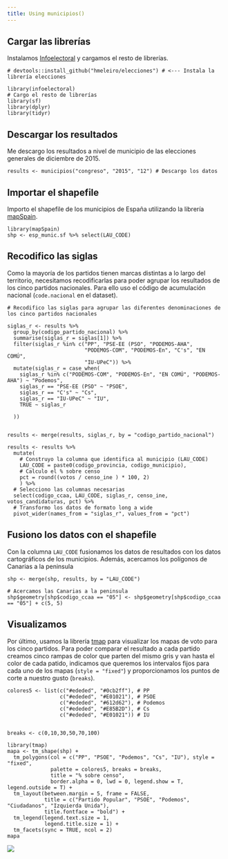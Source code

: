 ```yaml
---
title: Using municipios()
---
```


## Cargar las librerías

Instalamos [Infoelectoral](https://hmeleiro.github.io/infoelectoral/) y
cargamos el resto de librerías.

    # devtools::install_github("hmeleiro/elecciones") # <--- Instala la librería elecciones

    library(infoelectoral)
    # Cargo el resto de librerías
    library(sf)
    library(dplyr)
    library(tidyr)

## Descargar los resultados

Me descargo los resultados a nivel de municipio de las elecciones
generales de diciembre de 2015.

    results <- municipios("congreso", "2015", "12") # Descargo los datos

## Importar el shapefile

Importo el shapefile de los municipios de España utilizando la librería
[mapSpain](https://github.com/rOpenSpain/mapSpain).

    library(mapSpain)
    shp <- esp_munic.sf %>% select(LAU_CODE)

## Recodifico las siglas

Como la mayoría de los partidos tienen marcas distintas a lo largo del
territorio, necesitamos recodificarlas para poder agrupar los resultados
de los cinco partidos nacionales. Para ello uso el código de acumulación
nacional (`code.nacional` en el dataset).

    # Recodifico las siglas para agrupar las diferentes denominaciones de los cinco partidos nacionales

    siglas_r <- results %>% 
      group_by(codigo_partido_nacional) %>% 
      summarise(siglas_r = siglas[1]) %>% 
      filter(siglas_r %in% c("PP", "PSE-EE (PSO", "PODEMOS-AHA",
                             "PODEMOS-COM", "PODEMOS-En", "C's", "EN COMÚ",
                             "IU-UPeC")) %>% 
      mutate(siglas_r = case_when(
        siglas_r %in% c("PODEMOS-COM", "PODEMOS-En", "EN COMÚ", "PODEMOS-AHA") ~ "Podemos",
        siglas_r == "PSE-EE (PSO" ~ "PSOE",
        siglas_r == "C's" ~ "Cs",
        siglas_r == "IU-UPeC" ~ "IU",
        TRUE ~ siglas_r
        
      ))


    results <- merge(results, siglas_r, by = "codigo_partido_nacional")

    results <- results %>% 
      mutate(
        # Construyo la columna que identifica al municipio (LAU_CODE)
        LAU_CODE = paste0(codigo_provincia, codigo_municipio),
        # Calculo el % sobre censo
        pct = round((votos / censo_ine ) * 100, 2)
        ) %>% 
      # Selecciono las columnas necesarias
      select(codigo_ccaa, LAU_CODE, siglas_r, censo_ine, votos_candidaturas, pct) %>% 
      # Transformo los datos de formato long a wide
      pivot_wider(names_from = "siglas_r", values_from = "pct")

## Fusiono los datos con el shapefile

Con la columna `LAU_CODE` fusionamos los datos de resultados con los
datos cartográficos de los municipios. Además, acercamos los polígonos
de Canarias a la peninsula

    shp <- merge(shp, results, by = "LAU_CODE")

    # Acercamos las Canarias a la peninsula
    shp$geometry[shp$codigo_ccaa == "05"] <- shp$geometry[shp$codigo_ccaa == "05"] + c(5, 5)

## Visualizamos

Por último, usamos la librería [tmap](https://github.com/mtennekes/tmap)
para visualizar los mapas de voto para los cinco partidos. Para poder
comparar el resultado a cada partido creamos cinco rampas de color que
parten del mismo gris y van hasta el color de cada patido, indicamos que
queremos los intervalos fijos para cada uno de los mapas
(`style = "fixed"`) y proporcionamos los puntos de corte a nuestro gusto
(`breaks`).

    colores5 <- list(c("#ededed", "#0cb2ff"), # PP
                     c("#ededed", "#E01021"), # PSOE
                     c("#ededed", "#612d62"), # Podemos
                     c("#ededed", "#E85B2D"), # Cs
                     c("#ededed", "#E01021")) # IU


    breaks <- c(0,10,30,50,70,100)

    library(tmap)
    mapa <- tm_shape(shp) + 
      tm_polygons(col = c("PP", "PSOE", "Podemos", "Cs", "IU"), style = "fixed", 
                  palette = colores5, breaks = breaks,
                  title = "% sobre censo", 
                  border.alpha = 0, lwd = 0, legend.show = T, legend.outside = T) +
      tm_layout(between.margin = 5, frame = FALSE,
                title = c("Partido Popular", "PSOE", "Podemos", "Ciudadanos", "Izquierda Unida"),
                title.fontface = "bold") +
      tm_legend(legend.text.size = 1, 
                legend.title.size = 1) +
      tm_facets(sync = TRUE, ncol = 2)
    mapa

<img src="/Users/hmeleiro/Documents/projects/infoelectoral/vignettes/municipios_files/figure-markdown_strict/unnamed-chunk-6-1.png" style="display: block; margin: auto;" />
